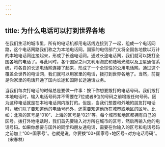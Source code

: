 ```yaml
---
---
---
```

title: 为什么电话可以打到世界各地
---




在我们生活的城市里，所有的电话机都用电话线连接到了一起，组成一个电话网路，这个电话网路我们称之为本地电话网。国家的电信部门又将全国各地数以万计的本地电话网连接起来，形成了长途电话网。通过长途电话网，我们就可以拨打全国各地的电话了。与此同时，各个国家之间又利用海底和陆地光缆以及卫星通信系统，将各自的长途电话网连接了起来，形成了一个全球性的公用电话网。通过这个覆盖全世界的电话网，我们就可以用家里的电话，拨打到世界各地了。当然，前提是你家里的电话开通了国内长途和国际长途通话业务。

当我们每次打电话的时候总是要做一件事：按下你想要拨打的电话号码。我们拨打本地电话时，输入电话号码并不需要在7位或者8位的号码之前增拨任何号码，因为这种电话就是在本地电话网内拨打的。但是，当我们想要和外地的朋友打电话时，我们除了要知道他的电话号码外，还需要知道他所在城市或地区的区号。比如：北京的区号是“010”、上海的区号是“021”等。每个城市和地区都拥有自己的区号。拨打外地电话时，我们首先要输入对方所在城市的区号，然后再输入他的电话号码。如果你想要与国外的同学和朋友通电话，需要在你输入的区号和电话号码之前加上“00+国家号”。也就是说，你要拨“00+国家号+地区号+对方电话号码”。（宋春林）